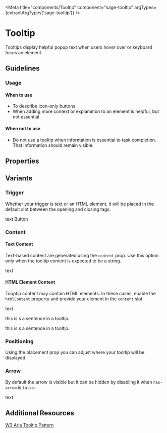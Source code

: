


<Meta
  title="components/Tooltip"
  component="sage-tooltip"
  argTypes={extractArgTypes('sage-tooltip')}
/>

# Tooltip
<p>Tooltips display helpful popup text when users hover over or keyboard focus an element.</p>

## Guidelines
### Usage
#### When to use
- To describe icon-only buttons
- When adding more context or explanation to an element is helpful, but not essential

#### When not to use
- Do not use a tooltip when information is essential to task completion.
That information should remain visible.

## Properties

<ArgsTable of="sage-tooltip" />

## Variants
### Trigger
Whether your trigger is text or an HTML element, it will be placed in the default slot between the opening and closing tags.

<Story story={stories.Default} />

<Canvas>
  <sage-tooltip content="this is tooltip content" has-arrow="true" placement="bottom-start">
    text
  </sage-tooltip>
  <sage-tooltip content="this is tooltip content" has-arrow="true" placement="right-start">
    <sage-button variant="secondary">Button</sage-button>
  </sage-tooltip>
</Canvas>

### Content
#### Text Content
Text-based content are generated using the `content` prop. Use this option only when the
tooltip content is expected to be a string.

<Canvas>
  <sage-tooltip content="this is tooltip content" has-arrow="true" placement="right">text</sage-tooltip>
</Canvas>

#### HTML Element Content
Tooptip content may contain HTML elements. In these cases,
enable the `htmlContent` property and provide your element in the `content` slot.

<Story story={stories.HTMLContent} />

<Canvas>
  <sage-tooltip content="this is tooltip content" has-arrow="true" placement="right">
    text
    <div slot="content">
      <p>this is s a sentence in a tooltip.</p>
      <p>this is s a sentence in a tooltip.</p>
    </div>
  </sage-tooltip>
</Canvas>

### Positioning
Using the placement prop you can adjust where your tooltip will be displayed.

<Story story={stories.Positioning} />

### Arrow
By default the arrow is visible but it can be hidden by disabling it when `has-arrow` is `false`.

<Story story={stories.NoArrow} />

<Canvas>
  <sage-tooltip content="this is tooltip content" has-arrow="false" placement="right">text</sage-tooltip>
</Canvas>

## Additional Resources

[W3 Aria Tooltip Pattern](https://www.w3.org/WAI/ARIA/apg/patterns/tooltip/)
